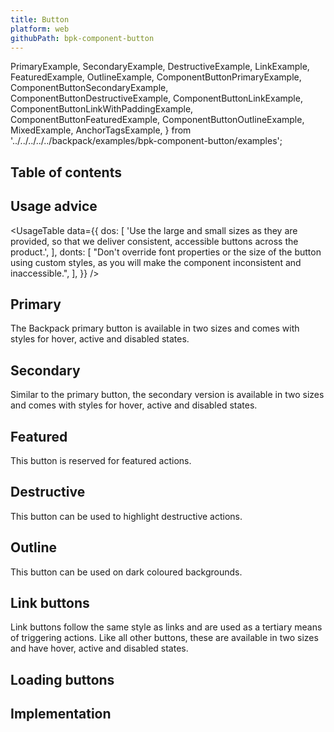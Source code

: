 ```yaml
---
title: Button
platform: web
githubPath: bpk-component-button
---
```



  PrimaryExample,
  SecondaryExample,
  DestructiveExample,
  LinkExample,
  FeaturedExample,
  OutlineExample,
  ComponentButtonPrimaryExample,
  ComponentButtonSecondaryExample,
  ComponentButtonDestructiveExample,
  ComponentButtonLinkExample,
  ComponentButtonLinkWithPaddingExample,
  ComponentButtonFeaturedExample,
  ComponentButtonOutlineExample,
  MixedExample,
  AnchorTagsExample,
} from '../../../../../backpack/examples/bpk-component-button/examples';

## Table of contents

## Usage advice

<UsageTable
  data={{
    dos: [
      'Use the large and small sizes as they are provided, so that we deliver consistent, accessible buttons across the product.',
    ],
    donts: [
      "Don't override font properties or the size of the button using custom styles, as you will make the component inconsistent and inaccessible.",
    ],
  }}
/>

## Primary

The Backpack primary button is available in two sizes and comes with styles for hover, active and disabled states.

<PresentationBlock>
  <ComponentButtonPrimaryExample />
</PresentationBlock>

## Secondary

Similar to the primary button, the secondary version is available in two sizes and comes with styles for hover, active and disabled states.

<PresentationBlock>
  <SecondaryExample />
</PresentationBlock>

## Featured

This button is reserved for featured actions.

<PresentationBlock>
  <FeaturedExample />
</PresentationBlock>

## Destructive

This button can be used to highlight destructive actions.

<PresentationBlock>
  <DestructiveExample />
</PresentationBlock>

## Outline

This button can be used on dark coloured backgrounds.

<PresentationBlock darkBackground>
  <OutlineExample />
</PresentationBlock>

## Link buttons

Link buttons follow the same style as links and are used as a tertiary means of triggering actions. Like all other buttons, these are available in two sizes and have hover, active and disabled states.

<PresentationBlock>
  <ComponentButtonLinkWithPaddingExample />
</PresentationBlock>

## Loading buttons

<PresentationBlock>
  <LoadingExample />
</PresentationBlock>

## Implementation

<Readme />
